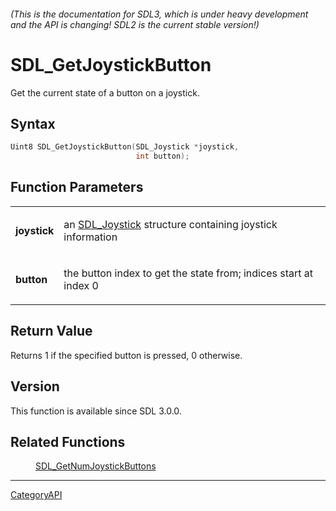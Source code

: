 ====== (This is the documentation for SDL3, which is under heavy development and the API is changing! SDL2 is the current stable version!) ======
= SDL_GetJoystickButton =

Get the current state of a button on a joystick.

== Syntax ==

<syntaxhighlight lang='c'>
Uint8 SDL_GetJoystickButton(SDL_Joystick *joystick,
                            int button);
</syntaxhighlight>

== Function Parameters ==

{|
|'''joystick'''
|an [[SDL_Joystick]] structure containing joystick information
|-
|'''button'''
|the button index to get the state from; indices start at index 0
|}

== Return Value ==

Returns 1 if the specified button is pressed, 0 otherwise.

== Version ==

This function is available since SDL 3.0.0.

== Related Functions ==

:[[SDL_GetNumJoystickButtons]]

----
[[CategoryAPI]]


